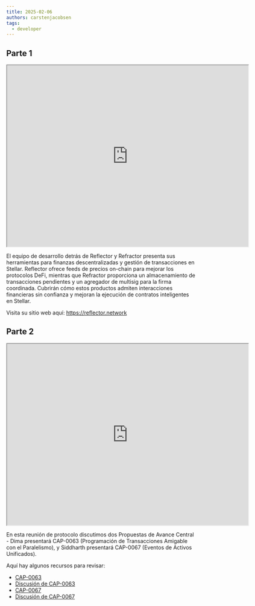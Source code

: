 ```yaml
---
title: 2025-02-06
authors: carstenjacobsen
tags:
  - developer
---
```


## Parte 1

<iframe
  src="https://www.youtube.com/embed/QrLA66qU9N8?si=nqaBeJkxcZMlOBs6"
  width="640"
  height="480"
  allow="autoplay"
></iframe>

El equipo de desarrollo detrás de Reflector y Refractor presenta sus herramientas para finanzas descentralizadas y gestión de transacciones en Stellar. Reflector ofrece feeds de precios on-chain para mejorar los protocolos DeFi, mientras que Refractor proporciona un almacenamiento de transacciones pendientes y un agregador de multisig para la firma coordinada. Cubrirán cómo estos productos admiten interacciones financieras sin confianza y mejoran la ejecución de contratos inteligentes en Stellar.

Visita su sitio web aquí: https://reflector.network

## Parte 2

<iframe
  src="https://www.youtube.com/embed/lzxv5ij6TLw?si=qpyEXOPe_XBAaFnk"
  width="640"
  height="480"
  allow="autoplay"
></iframe>

En esta reunión de protocolo discutimos dos Propuestas de Avance Central - Dima presentará CAP-0063 (Programación de Transacciones Amigable con el Paralelismo), y Siddharth presentará CAP-0067 (Eventos de Activos Unificados).

Aquí hay algunos recursos para revisar:

- [CAP-0063](https://github.com/stellar/stellar-protocol/blob/master/core/cap-0063.md)
- [Discusión de CAP-0063](https://github.com/stellar/stellar-protocol/discussions/1602)
- [CAP-0067](https://github.com/stellar/stellar-protocol/blob/master/core/cap-0067.md)
- [Discusión de CAP-0067](https://github.com/stellar/stellar-protocol/discussions/1553)
